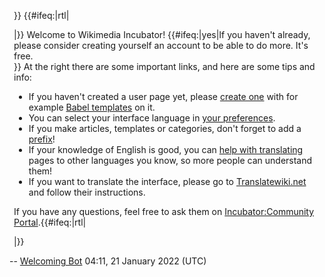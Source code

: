 <div style="margin:.5em;">
{{Welcome-toolbox
|create=(to create a wiki)
|lang-support=Language support
|float={{#ifeq:{{lc:ltr}}|rtl|left|right}}
}}
{{#ifeq:{{lc:ltr}}|rtl|<div class="rtl-text">|}}
Welcome to Wikimedia Incubator!
{{#ifeq:|yes|If you haven't already, please consider creating yourself an account to be able to do more.  It's free.<br>}}
At the right there are some important links, and here are some tips and info:
* If you haven't created a user page yet, please [[Special:MyPage|create one]] with for example [[Incubator:Babel|Babel templates]] on it.
* You can select your interface language in [[Special:Preferences|your preferences]].
* If you make articles, templates or categories, don't forget to add a [[Help:FAQ#Prefix|prefix]]!
* If your knowledge of English is good, you can [[Incubator:Translation project|help with translating]] pages to other languages you know, so more people can understand them!
* If you want to translate the interface, please go to [[translatewiki:|Translatewiki.net]] and follow their instructions.

If you have any questions, feel free to ask them on [[Incubator:Community Portal]].{{#ifeq:{{lc:ltr}}|rtl|</div>|}}</div>

-- [[User:Welcoming Bot|Welcoming Bot]] 04:11, 21 January 2022 (UTC)
